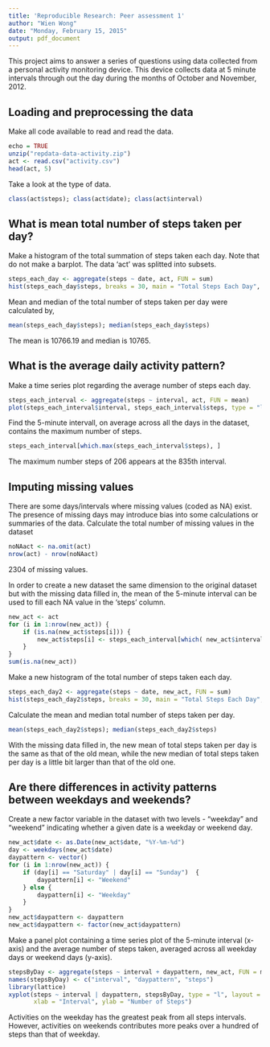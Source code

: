 ```yaml
---
title: 'Reproducible Research: Peer assessment 1'
author: "Wien Wong"
date: "Monday, February 15, 2015"
output: pdf_document
---
```


This project aims to answer a series of questions using data collected from a personal activity monitoring device. This device collects data at 5 minute intervals through out the day during the months of October and November, 2012. 

## Loading and preprocessing the data
Make all code available to read and read the data. 

```r
echo = TRUE
unzip("repdata-data-activity.zip")
act <- read.csv("activity.csv")
head(act, 5)
```

Take a look at the type of data.

```r
class(act$steps); class(act$date); class(act$interval)
```

## What is mean total number of steps taken per day?
Make a histogram of the total summation of steps taken each day. Note that do not make a barplot. The data 'act' was splitted into subsets.

```r
steps_each_day <- aggregate(steps ~ date, act, FUN = sum)
hist(steps_each_day$steps, breaks = 30, main = "Total Steps Each Day", col = "blue", xlab = "Steps")
```

Mean and median of the total number of steps taken per day were calculated by,
```r
mean(steps_each_day$steps); median(steps_each_day$steps)
```

The mean is 10766.19 and median is 10765.

## What is the average daily activity pattern?
Make a time series plot regarding the average number of steps each day.
```r
steps_each_interval <- aggregate(steps ~ interval, act, FUN = mean)
plot(steps_each_interval$interval, steps_each_interval$steps, type = "l", xlab = "5-minute Intervals", ylab = "Average Number of Steps", main = "Time Series Plot", col = "blue")
```

Find the 5-minute intervall, on average across all the days in the dataset, contains the maximum number of steps.
```r
steps_each_interval[which.max(steps_each_interval$steps), ]
```

The maximum number steps of 206 appears at the 835th interval.

## Imputing missing values
There are some days/intervals where missing values (coded as NA) exist. The presence of missing days may introduce bias into some calculations or summaries of the data. Calculate the total number of missing values in the dataset 
```r
noNAact <- na.omit(act)
nrow(act) - nrow(noNAact)
```

2304 of missing values.

In order to create a new dataset the same dimension to the original dataset but with the missing data filled in, the mean of the 5-minute interval can be used to fill each NA value in the 'steps' column.

```r
new_act <- act
for (i in 1:nrow(new_act)) {
    if (is.na(new_act$steps[i])) {
        new_act$steps[i] <- steps_each_interval[which( new_act$interval[i] == steps_each_interval$interval ), ]$steps
    }
}
sum(is.na(new_act))
```

Make a new histogram of the total number of steps taken each day.
```r
steps_each_day2 <- aggregate(steps ~ date, new_act, FUN = sum)
hist(steps_each_day2$steps, breaks = 30, main = "Total Steps Each Day", xlab = "Day", col = "green")
```

Calculate the mean and median total number of steps taken per day.
```r
mean(steps_each_day2$steps); median(steps_each_day2$steps)
```

With the missing data filled in, the new mean of total steps taken per day is the same as that of the old mean, while the new median of total steps taken per day is a little bit larger than that of the old one.

## Are there differences in activity patterns between weekdays and weekends?
Create a new factor variable in the dataset with two levels - "weekday" and "weekend" indicating whether a given date is a weekday or weekend day.

```r
new_act$date <- as.Date(new_act$date, "%Y-%m-%d")
day <- weekdays(new_act$date)
daypattern <- vector()
for (i in 1:nrow(new_act)) {
    if (day[i] == "Saturday" | day[i] == "Sunday")  {
        daypattern[i] <- "Weekend"
    } else {
        daypattern[i] <- "Weekday"
    }
}
new_act$daypattern <- daypattern
new_act$daypattern <- factor(new_act$daypattern)
```

Make a panel plot containing a time series plot of the 5-minute interval (x-axis) and the average number of steps taken, averaged across all weekday days or weekend days (y-axis).

```r
stepsByDay <- aggregate(steps ~ interval + daypattern, new_act, FUN = mean)
names(stepsByDay) <- c("interval", "daypattern", "steps")
library(lattice)
xyplot(steps ~ interval | daypattern, stepsByDay, type = "l", layout = c(1, 2), 
       xlab = "Interval", ylab = "Number of Steps")
```

Activities on the weekday has the greatest peak from all steps intervals. However, activities on weekends contributes more peaks over a hundred of steps than that of weekday. 